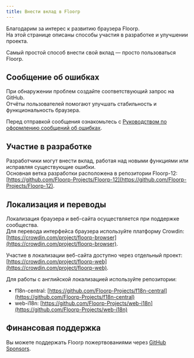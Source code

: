 ```yaml
---
title: Внести вклад в Floorp
---
```



Благодарим за интерес к развитию браузера Floorp.  
На этой странице описаны способы участия в разработке и улучшении проекта.

Самый простой способ внести свой вклад — просто пользоваться Floorp.

## Сообщение об ошибках

При обнаружении проблем создайте соответствующий запрос на GitHub.  
Отчёты пользователей помогают улучшать стабильность и функциональность браузера.

Перед отправкой сообщения ознакомьтесь с [Руководством по оформлению сообщений об ошибках](/docs/other/issue-checklist).

## Участие в разработке

Разработчики могут внести вклад, работая над новыми функциями или исправляя существующие ошибки.  
Основная ветка разработки расположена в репозитории Floorp-12:  
[https://github.com/Floorp-Projects/Floorp-12](https://github.com/Floorp-Projects/Floorp-12).

## Локализация и переводы

Локализация браузера и веб-сайта осуществляется при поддержке сообщества.  
Для перевода интерфейса браузера используйте платформу Crowdin:  
[https://crowdin.com/project/floorp-browser](https://crowdin.com/project/floorp-browser).  

Участие в локализации веб-сайта доступно через отдельный проект:  
[https://crowdin.com/project/floorp-web](https://crowdin.com/project/floorp-web).

Для работы с английской локализацией используйте репозитории:  
- f18n-central: [https://github.com/Floorp-Projects/f18n-central](https://github.com/Floorp-Projects/f18n-central)  
- web-i18n: [https://github.com/Floorp-Projects/web-i18n](https://github.com/Floorp-Projects/web-i18n)

## Финансовая поддержка

Вы можете поддержать Floorp пожертвованиями через [GitHub Sponsors](https://github.com/sponsors/Ablaze-MIRAI).

<Support />

